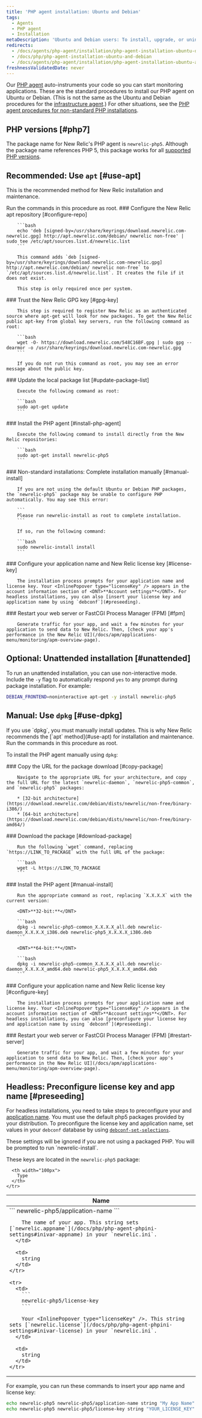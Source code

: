 ```yaml
---
title: 'PHP agent installation: Ubuntu and Debian'
tags:
  - Agents
  - PHP agent
  - Installation
metaDescription: 'Ubuntu and Debian users: To install, upgrade, or uninstall your New Relic PHP agent, start here.'
redirects:
  - /docs/agents/php-agent/installation/php-agent-installation-ubuntu-debian
  - /docs/php/php-agent-installation-ubuntu-and-debian
  - /docs/agents/php-agent/installation/php-agent-installation-ubuntu-and-debian
freshnessValidatedDate: never
---
```


Our [PHP agent](/docs/agents/php-agent/getting-started/new-relic-php#configuration) auto-instruments your code so you can start monitoring applications. These are the standard procedures to install our PHP agent on Ubuntu or Debian. (This is not the same as the Ubuntu and Debian procedures for the [infrastructure agent](/docs/infrastructure/new-relic-infrastructure/installation/install-infrastructure-linux#apt-based).) For other situations, see the [PHP agent procedures for non-standard PHP installations](/docs/php/php-agent-installation-non-standard-php).

## PHP versions [#php7]

The package name for New Relic's PHP agent is `newrelic-php5`. Although the package name references PHP 5, this package works for all [supported PHP versions](/docs/agents/php-agent/getting-started/php-agent-compatibility-requirements#php-release).

## Recommended: Use `apt` [#use-apt]

This is the recommended method for New Relic installation and maintenance.

<Callout variant="important">
  Run the commands in this procedure as root.
</Callout>

<Steps>
  <Step>
    ### Configure the New Relic apt repository [#configure-repo]

        ```bash
        echo 'deb [signed-by=/usr/share/keyrings/download.newrelic.com-newrelic.gpg] http://apt.newrelic.com/debian/ newrelic non-free' | sudo tee /etc/apt/sources.list.d/newrelic.list
        ```

        This command adds `deb [signed-by=/usr/share/keyrings/download.newrelic.com-newrelic.gpg] http://apt.newrelic.com/debian/ newrelic non-free` to `/etc/apt/sources.list.d/newrelic.list`. It creates the file if it does not exist.

        This step is only required once per system.
  </Step>
  <Step>
    ### Trust the New Relic GPG key [#gpg-key]

        This step is required to register New Relic as an authenticated source where apt-get will look for new packages. To get the New Relic public apt-key from global key servers, run the following command as root:

        ```bash
        wget -O- https://download.newrelic.com/548C16BF.gpg | sudo gpg --dearmor -o /usr/share/keyrings/download.newrelic.com-newrelic.gpg
        ```

        If you do not run this command as root, you may see an error message about the public key.
  </Step>

  <Step>
    ### Update the local package list [#update-package-list]

        Execute the following command as root:

        ```bash
        sudo apt-get update
        ```
  </Step>
  <Step>
    ### Install the PHP agent [#install-php-agent]

        Execute the following command to install directly from the New Relic repositories:

        ```bash
        sudo apt-get install newrelic-php5
        ```
  </Step>
  <Step>
    ### Non-standard installations: Complete installation manually [#manual-install]

        If you are not using the default Ubuntu or Debian PHP packages, the `newrelic-php5` package may be unable to configure PHP automatically. You may see this error:

        ```
        Please run newrelic-install as root to complete installation.
        ```

        If so, run the following command:

        ```bash
        sudo newrelic-install install
        ```
  </Step>
  <Step>
    ### Configure your application name and New Relic license key [#license-key]

        The installation process prompts for your application name and license key. Your <InlinePopover type="licenseKey" /> appears in the account information section of <DNT>**Account settings**</DNT>. For headless installations, you can also [insert your license key and application name by using `debconf`](#preseeding).
  </Step>
  <Step>
    ### Restart your web server or FastCGI Process Manager (FPM) [#fpm]

        Generate traffic for your app, and wait a few minutes for your application to send data to New Relic. Then, [check your app's performance in the New Relic UI](/docs/apm/applications-menu/monitoring/apm-overview-page).
  </Step>
</Steps>

## Optional: Unattended installation [#unattended]

To run an unattended installation, you can use non-interactive mode. Include the `-y` flag to automatically respond `yes` to any prompt during package installation. For example:

```bash
DEBIAN_FRONTEND=noninteractive apt-get -y install newrelic-php5
```

## Manual: Use `dpkg` [#use-dpkg]

<Callout variant="important">
  If you use `dpkg`, you must manually install updates. This is why New Relic recommends the [`apt` method](#use-apt) for installation and maintenance. Run the commands in this procedure as root.
</Callout>

To install the PHP agent manually using `dpkg`:

<Steps>
  <Step>
    ### Copy the URL for the package download [#copy-package]

        Navigate to the appropriate URL for your architecture, and copy the full URL for the latest `newrelic-daemon`, `newrelic-php5-common`, and `newrelic-php5` packages:

        * [32-bit architecture](https://download.newrelic.com/debian/dists/newrelic/non-free/binary-i386/)
        * [64-bit architecture](https://download.newrelic.com/debian/dists/newrelic/non-free/binary-amd64/)
  </Step>
  <Step>
    ### Download the package [#download-package]

        Run the following `wget` command, replacing `https://LINK_TO_PACKAGE` with the full URL of the package:

        ```bash
        wget -L https://LINK_TO_PACKAGE
        ```
  </Step>
  <Step>
    ### Install the PHP agent [#manual-install]

        Run the appropriate command as root, replacing `X.X.X.X` with the current version:

        <DNT>**32-bit:**</DNT>

        ```bash
        dpkg -i newrelic-php5-common_X.X.X.X_all.deb newrelic-daemon_X.X.X.X_i386.deb newrelic-php5_X.X.X.X_i386.deb
        ```

        <DNT>**64-bit:**</DNT>

        ```bash
        dpkg -i newrelic-php5-common_X.X.X.X_all.deb newrelic-daemon_X.X.X.X_amd64.deb newrelic-php5_X.X.X.X_amd64.deb
        ```
  </Step>
  <Step>
    ### Configure your application name and New Relic license key [#configure-key]

        The installation process prompts for your application name and license key. Your <InlinePopover type="licenseKey" /> appears in the account information section of <DNT>**Account settings**</DNT>. For headless installations, you can also [preconfigure your license key and application name by using `debconf`](#preseeding).
  </Step>
  <Step>
    ### Restart your web server or FastCGI Process Manager (FPM) [#restart-server]

        Generate traffic for your app, and wait a few minutes for your application to send data to New Relic. Then, [check your app's performance in the New Relic UI](/docs/apm/applications-menu/monitoring/apm-overview-page).
  </Step>
</Steps>

<InstallFeedback />

## Headless: Preconfigure license key and app name [#preseeding]

For headless installations, you need to take steps to preconfigure your <InlinePopover type="licenseKey" /> and [application name](/docs/site/naming-your-application). You must use the default php5 packages provided by your distribution. To preconfigure the license key and application name, set values in your `debconf` database by using [`debconf-set-selections`](https://manpages.debian.org/bookworm/debconf/debconf-set-selections.1.en.html).

<Callout variant="important">
  These settings will be ignored if you are not using a packaged PHP. You will be prompted to run `newrelic-install`.
</Callout>

These keys are located in the `newrelic-php5` package:

<table>
  <thead>
    <tr>
      <th>
        Name
      </th>

      <th width="100px">
        Type
      </th>
    </tr>
  </thead>

  <tbody>
    <tr>
      <td>
        ```
        newrelic-php5/application-name
        ```

        The name of your app. This string sets [`newrelic.appname`](/docs/php/php-agent-phpini-settings#inivar-appname) in your `newrelic.ini`.
      </td>

      <td>
        string
      </td>
    </tr>

    <tr>
      <td>
        ```
        newrelic-php5/license-key
        ```

        Your <InlinePopover type="licenseKey" />. This string sets [`newrelic.license`](/docs/php/php-agent-phpini-settings#inivar-license) in your `newrelic.ini`.
      </td>

      <td>
        string
      </td>
    </tr>
  </tbody>
</table>

For example, you can run these commands to insert your app name and license key:

```bash
echo newrelic-php5 newrelic-php5/application-name string "My App Name" | debconf-set-selections
echo newrelic-php5 newrelic-php5/license-key string "YOUR_LICENSE_KEY" | debconf-set-selections
```

<InstallFeedback />

